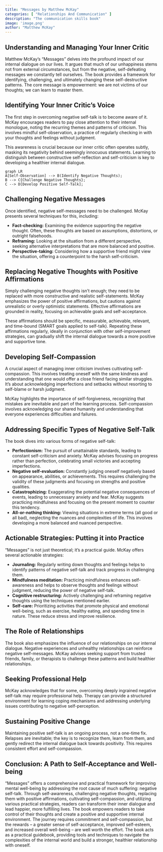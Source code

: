 ```yaml
---
title: "Messages by Matthew McKay"
categories: [ "Relationships And Communication" ]
description: "The communication skills book"
image: 'image.png'
author: "Matthew McKay"
---
```

## Understanding and Managing Your Inner Critic

Matthew McKay's "Messages" delves into the profound impact of our internal dialogue on our lives.  It argues that much of our unhappiness stems not from external circumstances, but from the negative, self-defeating messages we constantly tell ourselves.  The book provides a framework for identifying, challenging, and ultimately changing these self-destructive patterns.  The core message is empowerment: we are not victims of our thoughts; we can learn to master them.

## Identifying Your Inner Critic's Voice

The first step in overcoming negative self-talk is to become aware of it.  McKay encourages readers to pay close attention to their internal monologue, noting the recurring themes and patterns of criticism.  This involves mindful self-observation, a practice of regularly checking in with your thoughts and feelings without judgment.

This awareness is crucial because our inner critic often operates subtly, masking its negativity behind seemingly innocuous statements.  Learning to distinguish between constructive self-reflection and self-criticism is key to developing a healthier internal dialogue.

```mermaid
graph LR
A[Self-Observation] --> B(Identify Negative Thoughts);
B --> C{Challenge Negative Thoughts};
C --> D[Develop Positive Self-Talk];
```

## Challenging Negative Messages

Once identified, negative self-messages need to be challenged.  McKay presents several techniques for this, including:

* **Fact-checking:**  Examining the evidence supporting the negative thought.  Often, these thoughts are based on assumptions, distortions, or outright falsehoods.
* **Reframing:**  Looking at the situation from a different perspective, seeking alternative interpretations that are more balanced and positive.
* **Perspective-taking:**  Considering how a supportive friend might view the situation, offering a counterpoint to the harsh self-criticism.


## Replacing Negative Thoughts with Positive Affirmations

Simply challenging negative thoughts isn't enough; they need to be replaced with more constructive and realistic self-statements.  McKay emphasizes the power of positive affirmations, but cautions against unrealistic or overly optimistic statements.  Effective affirmations are grounded in reality, focusing on achievable goals and self-acceptance.

These affirmations should be specific, measurable, achievable, relevant, and time-bound (SMART goals applied to self-talk).  Repeating these affirmations regularly, ideally in conjunction with other self-improvement strategies, can gradually shift the internal dialogue towards a more positive and supportive tone.


##  Developing Self-Compassion

A crucial aspect of managing inner criticism involves cultivating self-compassion.  This involves treating oneself with the same kindness and understanding that one would offer a close friend facing similar struggles.  It’s about acknowledging imperfections and setbacks without resorting to self-blame or harsh judgment.

McKay highlights the importance of self-forgiveness, recognizing that mistakes are inevitable and part of the learning process.  Self-compassion involves acknowledging our shared humanity and understanding that everyone experiences difficulties and failures.

##  Addressing Specific Types of Negative Self-Talk

The book dives into various forms of negative self-talk:

* **Perfectionism:**  The pursuit of unattainable standards, leading to constant self-criticism and anxiety. McKay advises focusing on progress rather than perfection, celebrating small victories and accepting imperfections.
* **Negative self-evaluation:**  Constantly judging oneself negatively based on appearance, abilities, or achievements.  This requires challenging the validity of these judgments and focusing on strengths and positive qualities.
* **Catastrophizing:**  Exaggerating the potential negative consequences of events, leading to unnecessary anxiety and fear.  McKay suggests practicing mindfulness and focusing on the present moment to counter this tendency.
* **All-or-nothing thinking:**  Viewing situations in extreme terms (all good or all bad), neglecting the nuances and complexities of life.  This involves developing a more balanced and nuanced perspective.


## Actionable Strategies: Putting it into Practice

"Messages" is not just theoretical; it's a practical guide.  McKay offers several actionable strategies:

* **Journaling:** Regularly writing down thoughts and feelings helps to identify patterns of negative self-talk and track progress in challenging them.
* **Mindfulness meditation:**  Practicing mindfulness enhances self-awareness and helps to observe thoughts and feelings without judgment, reducing the power of negative self-talk.
* **Cognitive restructuring:**  Actively challenging and reframing negative thoughts using the techniques mentioned earlier.
* **Self-care:**  Prioritizing activities that promote physical and emotional well-being, such as exercise, healthy eating, and spending time in nature.  These reduce stress and improve resilience.


##  The Role of Relationships

The book also emphasizes the influence of our relationships on our internal dialogue.  Negative experiences and unhealthy relationships can reinforce negative self-messages.  McKay advises seeking support from trusted friends, family, or therapists to challenge these patterns and build healthier relationships.


##  Seeking Professional Help

McKay acknowledges that for some, overcoming deeply ingrained negative self-talk may require professional help.  Therapy can provide a structured environment for learning coping mechanisms and addressing underlying issues contributing to negative self-perception.


##  Sustaining Positive Change

Maintaining positive self-talk is an ongoing process, not a one-time fix.  Relapses are inevitable; the key is to recognize them, learn from them, and gently redirect the internal dialogue back towards positivity.  This requires consistent effort and self-compassion.


##  Conclusion:  A Path to Self-Acceptance and Well-being

"Messages" offers a comprehensive and practical framework for improving mental well-being by addressing the root cause of much suffering: negative self-talk.  Through self-awareness, challenging negative thoughts, replacing them with positive affirmations, cultivating self-compassion, and utilizing various practical strategies, readers can transform their inner dialogue and lead happier, more fulfilling lives.  The book empowers readers to take control of their thoughts and create a positive and supportive internal environment.  The journey requires commitment and self-compassion, but the rewards – a greater sense of self-acceptance, improved self-esteem, and increased overall well-being – are well worth the effort.  The book acts as a practical guidebook, providing tools and techniques to navigate the complexities of the internal world and build a stronger, healthier relationship with oneself.

